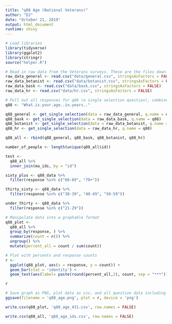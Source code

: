 ```yaml
---
title: "q88 Age (National Veterans)"
author: "DJ"
date: "October 21, 2019"
output: html_document
runtime: shiny
---
```


```r
# Load libraries
library(tidyverse)
library(ggplot2)
library(stringr)
source("helper.R")
```

```r
# Read in raw data from the Veterans surveys. These are the files downloaded from survey monkey saved as a .csv
raw_data_general <- read.csv("data/general.csv", stringsAsFactors = FALSE)
raw_data_botanist <- read.csv("data/botanist.csv", stringsAsFactors = FALSE)
raw_data_bask <- read.csv("data/bask.csv", stringsAsFactors = FALSE)
raw_data_hr <- read.csv("data/hr.csv", stringsAsFactors = FALSE)
```

```r
# Pull out all responses for q88 (a single selection question), combine, then determine 'question n'
q88 <- "What.is.your.age..in.years.."

q88_general <- get_single_selection(data = raw_data_general, q.name = q88)
q88_bask <- get_single_selection(data = raw_data_bask, q.name = q88)
q88_botanist <- get_single_selection(data = raw_data_botanist, q.name = q88)
q88_hr <- get_single_selection(data = raw_data_hr, q.name = q88)

q88_all <- rbind(q88_general, q88_bask, q88_botanist, q88_hr)

number_of_people <- length(unique(q88_all$id))
```

```r
test <- 
  q88_all %>%
  inner_join(ma_ids, by = "id")
```

```r

sixty_plus <- q88_data %>% 
  filter(response %in% c("60-69", "70+"))

thirty_sixty <- q88_data %>% 
  filter(response %in% c("30-39", "40-49", "50-59"))

under_thirty <- q88_data %>% 
  filter(response %in% c("21-29"))

```

```r
# Manipulate data into a graphable format
q88_plot <-
  q88_all %>%
  group_by(response, ) %>%
  summarize(count = n()) %>%
  ungroup() %>%
  mutate(percent_all = count / sum(count))
```

```r
# Plot with percents and response counts
r <- 
  ggplot(q88_plot, aes(x = response, y = count)) +
  geom_bar(stat = 'identity') +
  geom_text(aes(label= paste(round(percent_all,2), count, sep = "***")))

r
```

```r
# Save graph as PNG, plot data as csv, and all question data including response IDs as csv (save question n and N at end of plot file as "_x.x")
ggsave(filename = 'q88_age.png', plot = r, device = 'png')

write.csv(q88_plot, 'q88_age_431.csv', row.names = FALSE)

write.csv(q88_all, 'q88_age_ids.csv', row.names = FALSE)
```

